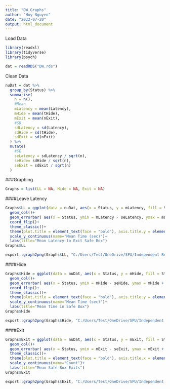 ---
title: "DW_Graphs"
author: "Huy Nguyen"
date: "2022-07-20"
output: html_document
---

Load Data
```{r}
library(readxl)
library(tidyverse)
library(psych)

dat = readRDS("DW.rds")
```

Clean Data
```{r}
nuDat = dat %>% 
  group_by(Status) %>%
  summarise(
    n = n(),
    #Mean 
    mLatency = mean(Latency),
    mHide = mean(tHide),
    mExit = mean(nExit),
    #SD
    sdLatency = sd(Latency),
    sdHide = sd(tHide),
    sdExit = sd(nExit)
  ) %>%
  mutate(
    #SE
    seLatency = sdLatency / sqrt(n),
    seHide= sdHide / sqrt(n),
    seExit = sdExit / sqrt(n)
  )
```

###Graphing
```{r}
Graphs = list(LL = NA, Hide = NA, Exit = NA)
```

####Leave Latency
```{r}
Graphs$LL = ggplot(data = nuDat, aes(x = Status, y = mLatency, fill = Status))+
  geom_col()+
  geom_errorbar( aes(x = Status, ymin = mLatency - seLatency, ymax = mLatency + seLatency), width = 0.4, alpha = 0.9)+
  coord_flip()+
  theme_classic()+
  theme(plot.title = element_text(face = "bold"), axis.title.y = element_blank(), legend.position = "none")+
  scale_y_continuous(name="Mean Time (sec)")+
  labs(title="Mean Latency to Exit Safe Box")
Graphs$LL

export::graph2png(Graphs$LL, "C:/Users/Test/OneDrive/SPU/Independent Research/Baker/Predator & Decision-making/H Cohort/FINAL/Graphs/DW/LeaveLatency")
```

####Hide
```{r}
Graphs$Hide = ggplot(data = nuDat, aes(x = Status, y = mHide, fill = Status))+
  geom_col()+
  geom_errorbar( aes(x = Status, ymin = mHide - seHide, ymax = mHide + seHide), width = 0.4, alpha = 0.9)+
  coord_flip()+
  theme_classic()+
  theme(plot.title = element_text(face = "bold"), axis.title.y = element_blank(), legend.position = "none")+
  scale_y_continuous(name="Mean Time (sec)")+
  labs(title="Mean Time in Safe Box")
Graphs$Hide

export::graph2png(Graphs$Hide, "C:/Users/Test/OneDrive/SPU/Independent Research/Baker/Predator & Decision-making/H Cohort/FINAL/Graphs/DW/Hide")
```

####Exit 
```{r}
Graphs$Exit = ggplot(data = nuDat, aes(x = Status, y = mExit, fill = Status))+
  geom_col()+
  geom_errorbar( aes(x = Status, ymin = mExit - seExit, ymax = mExit + seExit), width = 0.4, alpha = 0.9)+
  theme_classic()+
  theme(plot.title = element_text(face = "bold"), axis.title.x = element_blank(), legend.position = "none")+
  scale_y_continuous(name="Count")+
  labs(title="Mean Safe Box Exits")
Graphs$Exit

export::graph2png(Graphs$Exit, "C:/Users/Test/OneDrive/SPU/Independent Research/Baker/Predator & Decision-making/H Cohort/FINAL/Graphs/DW/Exit")
```

